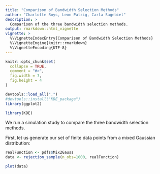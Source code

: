 ```yaml
---
title: "Comparison of Bandwidth Selection Methods"
author: "Charlotte Boys, Leon Patzig, Carla Sagebiel"
description: >
  Comparison of the three bandwidth selection methods.
output: rmarkdown::html_vignette
vignette: >
  %\VignetteIndexEntry{Comparison of Bandwidth Selection Methods}
  %\VignetteEngine{knitr::rmarkdown}
  %\VignetteEncoding{UTF-8}
---
```


```r
knitr::opts_chunk$set(
  collapse = TRUE,
  comment = "#>",
  fig.width = 7,
  fig.height = 4
)
```

```r
devtools::load_all(".")
#devtools::install("KDE_package")
library(ggplot2)
```

```r
library(KDE)
```

We run a simulation study to compare the three bandwidth selection methods.

First, let us generate our set of finite data points from a mixed Gaussian distribution:
```r
realFunction <- pdfs$Mix2Gauss
data <- rejection_sample(n_obs=1000, realFunction)
```

```r
plot(data)
```


